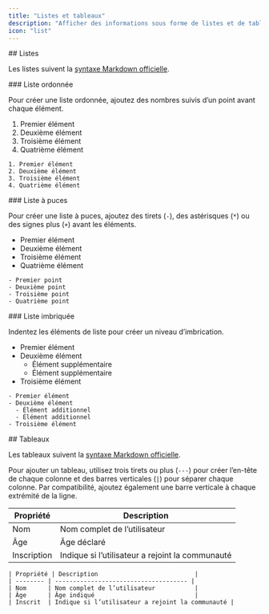 ```yaml
---
title: "Listes et tableaux"
description: "Afficher des informations sous forme de listes et de tableaux"
icon: "list"
---
```




<div id="lists">
  ## Listes
</div>

Les listes suivent la [syntaxe Markdown officielle](https://www.markdownguide.org/basic-syntax/#lists-1).

<div id="ordered-list">
  ### Liste ordonnée
</div>

Pour créer une liste ordonnée, ajoutez des nombres suivis d’un point avant chaque élément.

1. Premier élément
2. Deuxième élément
3. Troisième élément
4. Quatrième élément

```mdx
1. Premier élément
2. Deuxième élément
3. Troisième élément
4. Quatrième élément
```

<div id="unordered-list">
  ### Liste à puces
</div>

Pour créer une liste à puces, ajoutez des tirets (`-`), des astérisques (`*`) ou des signes plus (`+`) avant les éléments.

* Premier élément
* Deuxième élément
* Troisième élément
* Quatrième élément

```mdx
- Premier point
- Deuxième point
- Troisième point
- Quatrième point
```

<div id="nested-list">
  ### Liste imbriquée
</div>

Indentez les éléments de liste pour créer un niveau d’imbrication.

* Premier élément
* Deuxième élément
  * Élément supplémentaire
  * Élément supplémentaire
* Troisième élément

```mdx
- Premier élément
- Deuxième élément
  - Élément additionnel
  - Élément additionnel
- Troisième élément
```


<div id="tables">
  ## Tableaux
</div>

Les tableaux suivent la [syntaxe Markdown officielle](https://www.markdownguide.org/extended-syntax/#tables).

Pour ajouter un tableau, utilisez trois tirets ou plus (`---`) pour créer l’en-tête de chaque colonne et des barres verticales (`|`) pour séparer chaque colonne. Par compatibilité, ajoutez également une barre verticale à chaque extrémité de la ligne.

| Propriété | Description                              |
| --------- | ---------------------------------------- |
| Nom       | Nom complet de l’utilisateur             |
| Âge       | Âge déclaré                              |
| Inscription | Indique si l’utilisateur a rejoint la communauté |

```mdx
| Propriété | Description                           |
| -------- | ------------------------------------- |
| Nom      | Nom complet de l’utilisateur           |
| Âge      | Âge indiqué                            |
| Inscrit  | Indique si l’utilisateur a rejoint la communauté |
```
